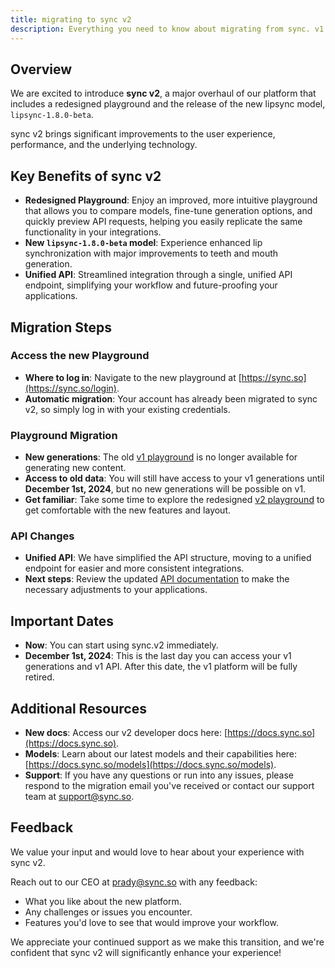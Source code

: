 ```yaml
---
title: migrating to sync v2
description: Everything you need to know about migrating from sync. v1 to v2.
---
```


## Overview

We are excited to introduce **sync v2**, a major overhaul of our platform that includes a redesigned playground and the release of the new lipsync model, `lipsync-1.8.0-beta`.

sync v2 brings significant improvements to the user experience, performance, and the underlying technology.

## Key Benefits of sync v2

- **Redesigned Playground**: Enjoy an improved, more intuitive playground that allows you to compare models, fine-tune generation options, and quickly preview API requests, helping you easily replicate the same functionality in your integrations.
- **New `lipsync-1.8.0-beta` model**: Experience enhanced lip synchronization with major improvements to teeth and mouth generation.
- **Unified API**: Streamlined integration through a single, unified API endpoint, simplifying your workflow and future-proofing your applications.

## Migration Steps

### **Access the new Playground**

- **Where to log in**: Navigate to the new playground at [https://sync.so](https://sync.so/login).
- **Automatic migration**: Your account has already been migrated to sync v2, so simply log in with your existing credentials.

### **Playground Migration**

- **New generations**: The old [v1 playground](https://app.synclabs.so) is no longer available for generating new content.
- **Access to old data**: You will still have access to your v1 generations until **December 1st, 2024**, but no new generations will be possible on v1.
- **Get familiar**: Take some time to explore the redesigned [v2 playground](https://sync.so/login) to get comfortable with the new features and layout.

### **API Changes**

- **Unified API**: We have simplified the API structure, moving to a unified endpoint for easier and more consistent integrations.
- **Next steps**: Review the updated [API documentation](https://docs.sync.so/api-reference/endpoint/generate/post-generate) to make the necessary adjustments to your applications.

## Important Dates

- **Now**: You can start using sync.v2 immediately.
- **December 1st, 2024**: This is the last day you can access your v1 generations and v1 API. After this date, the v1 platform will be fully retired.

## Additional Resources

- **New docs**: Access our v2 developer docs here: [https://docs.sync.so](https://docs.sync.so).
- **Models**: Learn about our latest models and their capabilities here: [https://docs.sync.so/models](https://docs.sync.so/models).
- **Support**: If you have any questions or run into any issues, please respond to the migration email you've received or contact our support team at [support@sync.so](mailto:support@sync.so).

## Feedback

We value your input and would love to hear about your experience with sync v2.

Reach out to our CEO at [prady@sync.so](mailto:prady@sync.so) with any feedback:

- What you like about the new platform.
- Any challenges or issues you encounter.
- Features you'd love to see that would improve your workflow.

We appreciate your continued support as we make this transition, and we're confident that sync v2 will significantly enhance your experience!
